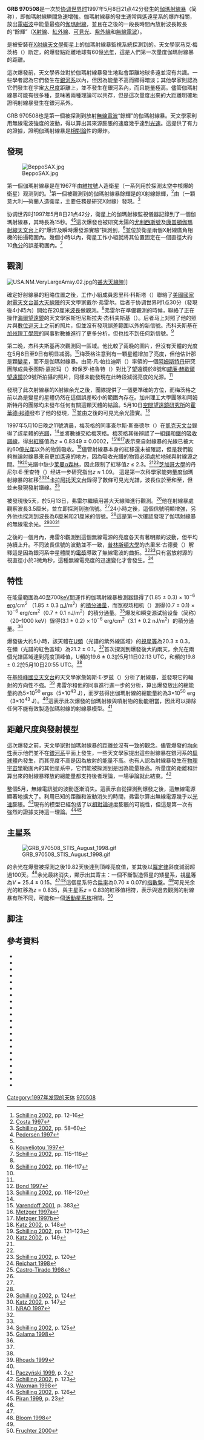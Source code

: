 {{noteTA
|G1=Astronomy
|G2=Physics
}}
{{Infobox GRB
| name = GRB 970508
| image = [[File:StisI.gif|200px]]
| caption = {{lang|en|GRB 970508}}爆發一個月後拍攝的照片。
| credit =
| detected = [[协调世界时|UTC]]1997年5月8日21点24
| detected_by = [[BeppoSAX衛星|BeppoSAX衛星]]<br>[[康普頓伽瑪射線天文台|康普頓伽瑪射線天文台]]<br>[[尤利西斯號|尤利西斯號]]
| duration = 15秒
| ra = {{RA|06|53|49}}<ref name="Djorgovski">[[#Djorgovski|Djorgovski 1997]]</ref>
| dec = {{DEC|+79|16|19.6}}<ref name="Djorgovski" />
| z = 0.835 ≤ ''z'' ≤ 2.3
| dist_ly = 6 × 10<sup>9</sup>[[光年|光年]]
| host = 
| appmag_v = 19.6
| energy = 5 × 10<sup>50</sup>[[爾格|爾格]] (5 × 10<sup>43</sup>[[焦耳|焦耳]])
| names =
}}

'''GRB 970508'''是一次於[[协调世界时|协调世界时]]1997年5月8日21点42分發生的[[伽瑪射線暴|伽瑪射線暴]]（简称{{lang|en|GRB}}），即伽瑪射線瞬間急速增強。伽瑪射線暴的發生通常與遙遠星系的爆炸相關，放出[[電磁波|電磁波]]中能量最強的[[伽瑪射線|伽瑪射線]]，並且在之後的一段長時間內放射波長較長的“餘輝”（[[X射線|X射線]]、[[紅外線|紅外線]]、[[可見光|可見光]]、[[紫外線|紫外線]]和[[無線電波|無線電波]]）。

{{lang|en|GRB 970508}}是被安裝在[[X射線天文學|X射線天文學]]衛星{{lang|en|[[BeppoSAX衛星|BeppoSAX]]}}上的伽瑪射線暴監視系統探測到的。天文學家马克·梅茨格（{{lang|en|Mark Metzger}}）断定，{{lang|en|GRB 970508}}的爆發點距離地球有60億[[光年|光年]]，這是人們第一次量度伽瑪射線暴的距離。

這次爆發前，天文學界並對於伽瑪射線暴發生地點會距離地球多遠並沒有共識。一些學者認為它們發生在[[銀河系|銀河系]]以內，但因為能量不高而顯得暗淡；其他學家則認為它們發生在宇宙[[物理宇宙學|大尺度]]距離上，並不發生在銀河系內，而且能量極高。儘管伽瑪射線暴可能有很多種，意味著兩種理論可以共存，但是這次量度出來的大距離明確地證明射線暴發生在銀河系外。

GRB 970508也是第一個被探測到放射[[無線電波|無線電波]]“餘輝”的伽瑪射線暴。天文學家{{link-en|戴尔·弗雷尔|Dale Frail}}利用無線電波強度的波動，得以算出其來源膨脹的速度幾乎達到[[光速|光速]]。這提供了有力的證據，證明伽瑪射線暴是[[相對論|相對論]]性的爆炸。

== 發現 ==
[[File:BeppoSAX.jpg|thumb]]

第一個伽瑪射線暴是在1967年由[[維拉號|維拉號]]人造衛星（一系列用於探測太空中核爆的衛星）观测到的。<ref>[[#Schilling|Schilling 2002]], pp. 12–16</ref>第一個被觀測到的伽瑪射線暴餘輝是{{lang|en|[[GRB_970228|GRB 970228]]}}的X射線餘輝，<ref>[[#Costa|Costa 1997]]</ref>由{{lang|en|[[BeppoSAX衛星|BeppoSAX衛星]]}}（一顆意大利—荷蘭人造衛星，主要任務是研究X射線）發現。<ref>[[#Schilling|Schilling 2002]], pp. 58–60</ref>

协调世界时1997年5月8日21点42分，{{lang|en|BeppoSAX}}衛星上的伽瑪射線監視儀器記錄到了一個伽瑪射線暴，其時長為15秒。<ref>[[#Pedersen|Pedersen 1997]]</ref><ref name="Sc115" />這次爆發也被研究太陽的[[尤利西斯號|尤利西斯號]]及[[康普頓伽瑪射線天文台|康普頓伽瑪射線天文台]]上的“爆炸及瞬時爆發源實驗”探測到，<ref name="Kouveliotou 1997">[[#Kouveliotou|Kouveliotou 1997]]</ref>並位於{{lang|en|BeppoSAX}}衛星兩個X射線廣角相機的拍攝範圍內。幾個小時以內，{{lang|en|BeppoSAX}}衛星工作小組就將其位置固定在一個直徑大約10[[角分|角分]]的誤差範圍內。<ref name=Sc115>[[#Schilling|Schilling 2002]], pp. 115–116</ref>
{{clear}}<!---This formatting is in place for wide shallow screens. If you can't see what it does, then it doesn't apply on your screen. Leave it.--->

== 觀測 ==
[[File:USA.NM.VeryLargeArray.02.jpg|thumb]]的[[甚大天線陣|甚大天線陣]]]]

確定好射線暴的粗略位置之後，{{lang|en|BeppoSAX}}工作小組成員恩里科·科斯塔（{{lang|en|Enrico Costa}}）聯絡了[[美國國家射電天文台|美國國家射電天文台]][[甚大天線陣|甚大天線陣]]的天文學家戴尔·弗雷尔。后者于协调世界时1点30分（發現後4小時內）開始在20厘米[[波長|波長]]做觀測。<ref name="Sc116" />弗雷尔在準備觀測的時候，聯絡了正在操作[[海爾望遠鏡|海爾望遠鏡]]的天文學家斯坦尼斯拉夫·杰科夫斯基（{{lang|en|Stanislav Djorgovski}}）。后者马上对照了他的照片與[[數位巡天|數位巡天]]上之前的照片，但並沒有發現誤差範圍以外的新信號。杰科夫斯基在[[加州理工學院|加州理工學院]]的同事對數據進行了更多分析，但也找不到任何新信號。<ref name=Sc116>[[#Schilling|Schilling 2002]], pp. 116–117</ref>

第二晚，杰科夫斯基再次觀測同一區域。他比較了兩晚的圖片，但沒有天體的光度在5月8日至9日有明显减弱。<ref name="teams" />梅茨格注意到有一顆星體增加了亮度，但他估計那是顆[[變星|變星]]，而不是伽瑪射線暴。由简·凡·帕拉迪斯（{{lang|en|Jan van Paradijs}}）率領的一個[[阿姆斯特丹|阿姆斯特丹]]研究團隊成員泰图斯·嘉拉玛（{{lang|en|Titus Galama}}）和保罗·格鲁特（{{lang|en|Paul Groot}}）對比了{{lang|en|WIYN}}望遠鏡於8號和[[威廉·赫歇爾望遠鏡|威廉·赫歇爾望遠鏡]]於9號所拍攝的照片，同樣未能發現在此時段減弱亮度的光源。<ref name="teams" />

發現了此次射線暴的X射線余光之後，{{lang|en|BeppoSAX}}團隊提供了一個更準確的方位，而梅茨格之前以為是變星的星體仍然在這個誤差較小的範圍內存在。加州理工大學團隊和阿姆斯特丹的團隊均未發布任何有關這顆天體的結論。5月10日[[空間望遠鏡研究所|空間望遠鏡研究所]]的[[霍華德·邦德|霍華德·邦德]]發布了他的發現，<ref>[[#Bond|Bond 1997]]</ref>並由之後的可見光余光證實。<ref name="teams">[[#Schilling|Schilling 2002]], pp. 118–120</ref>

1997年5月10日晚之11號清晨，梅茨格的同事查尔斯·斯泰德尔（{{lang|en|Charles Steidel}}）在[[凱克天文台|凱克天文台]]錄得了該星體的[[光譜|光譜]]，<ref name="S121" />並將數據交給梅茨格。梅茨格其後辨認了一組[[鎂|鎂]]和[[鐵|鐵]]的[[吸收譜線|吸收譜線]]，得出[[紅移|紅移]]值為''z'' = 0.8349 ± 0.0002，<ref>[[#Varendoff|Varendoff 2001]], p. 383</ref><ref name="MetzCircular">[[#MetzCircular|Metzger 1997a]]</ref><ref name="MetzJournal">[[#MetzJournal|Metzger 1997b]]</ref>表示來自射線暴的光線已被大約60億[[光年|光年]]以外的物質吸收。<ref>[[#Katz|Katz 2002]], p. 148</ref>儘管射線暴本身的紅移還未被確認，但是我們能夠推論射線暴來自更加遙遠的地方，因為吸收光譜的物質必須處於地球與射線源之間。<ref name="S121">[[#Schilling|Schilling 2002]], pp. 121–123</ref><ref>[[#Katz|Katz 2002]], p. 149</ref>光譜中缺少[[莱曼α森林|莱曼α森林]]，因此限制了紅移值''z'' ≤ 2.3。<ref name="MetzCircular" /><ref name="MetzJournal" />[[芝加哥大學|芝加哥大學]]的丹尼尔·E·里查特（{{lang|en|Daniel E. Reichart}}）经进一步研究指出''z'' ≈ 1.09。<!--Lyman-alpha forest needs a short explanation.-->這是第一次科學家能夠量度伽瑪射線暴的紅移<ref>[[#Schilling|Schilling 2002]], p. 120</ref><ref>[[#Reichart|Reichart 1998]]</ref>[[卡拉阿托天文台|卡拉阿托天文台]]錄得了數條可見光光譜，波長位於{{convert|4300|angstrom|nm|lk=on|abbr=on}}至{{convert|7100|angstrom|nm|lk=on|abbr=on}}和{{convert|3500|angstrom|nm|abbr=on}}至{{convert|8000|angstrom|nm|abbr=on}}，但並未發現發射譜線。<ref name="Castro">[[#Castro|Castro-Tirado 1998]]</ref>

{{lang|en|GRB 970508}}被發現後5天，於5月13日，弗雷尔繼續用甚大天線陣進行觀測。<ref name="Sch124" />他在射線暴處觀察波長3.5厘米，並立即探測到強信號。<ref name="Sch124" />24小時之後，這個信號明顯增強，另外他也探測到波長為6厘米和21厘米的信號。<ref name="Sch124" />這是第一次確認發現了伽瑪射線暴的無線電余光。<ref name="Sch124">[[#Schilling|Schilling 2002]], p. 124</ref><ref name="Katz147">[[#Katz|Katz 2002]], p. 147</ref><ref>[[#NRAO|NRAO 1997]]</ref>

之後的一個月內，弗雷尔觀測到這個無線電源的亮度各天有著明顯的波動，但平均持續上升。不同波長信號的波動並不一致，[[普林斯頓大學|普林斯頓大學]]的杰里米·古德曼（{{lang|en|Jeremy Goodman}}）解釋這是因為銀河系中星體間的[[電漿|電漿]]導致了無線電波的曲折。<ref name="Katz147" /><ref name="Sch125" />只有當放射源的視直徑小於3微角秒，這種無線電亮度的迅速變化才會發生。<ref name="Sch125">[[#Schilling|Schilling 2002]], p. 125</ref>

== 特性 ==
在能量範圍為40至700[[電子伏特|keV]]間運作的{{lang|en|BeppoSAX}}伽瑪射線暴檢測器錄得了(1.85 ± 0.3) × 10<sup>−6</sup> [[爾格|erg]]/cm<sup>2</sup> （1.85 ± 0.3 [[焦耳|nJ]]/m<sup>2</sup>）的[[積分通量|積分通量]]，而宽视场相机（{{lang|en|2–26 keV}}）測得(0.7 ± 0.1) × 10<sup>−6</sup> erg/cm<sup>2</sup>（0.7 ± 0.1 nJ/m<sup>2</sup>）的積分通量。<ref>[[#Galama|Galama 1998]]</ref>爆发和瞬变源试验设备（简称{{lang|en|BATSE}}）（20–1000 keV）錄得(3.1 ± 0.2) × 10<sup>−6</sup> erg/cm<sup>2</sup>（3.1 ± 0.2 nJ/m<sup>2</sup>）的積分通量。<ref name="Kouveliotou 1997"/>

爆發後大約5小時，該天體在[[測光系統|U頻]]（光譜的紫外線區域）的[[視星等|視星等]]為20.3 ± 0.3，在{{lang|en|R}}頻（光譜的紅色區域）為21.2 ± 0.1。<ref name="Castro" />首次探測到爆發後大約兩天，余光在兩個光譜區域達到亮度頂峰值，U頻的19.6 ± 0.3於5月11日02:13 UTC，和{{lang|en|R}}頻的19.8 ± 0.2於5月10日20:55 UTC。<ref name="Castro" />

在[[基特峰國立天文台|基特峰國立天文台]]的天文學家詹姆斯·E·罗兹（{{lang|en|James E. Rhoads}}）分析了射線暴，並發現它的輻射的方向性不強。<ref>[[#Rhoads|Rhoads 1999]]</ref><!--When did Rhoads become involved in studying the GRB? Who did he suggest this to?-->弗雷尔和他的同事進行進一步的分析，算出爆發放出的總能量約為5×10<sup>50</sup> ergs（5×10<sup>43</sup> J），而罗兹得出伽瑪射線的總能量約為3×10<sup>50</sup> erg（3×10<sup>43</sup> J）。<ref name="Pac"/>這表示此次爆發的伽瑪射線與噴射物的動能相當，因此可以排除任何不能有效製造伽瑪射線的射線暴模型。<ref name="Pac">[[#Pac|Paczyński 1999]], p. 2</ref><!--Did it rule out the models? Did other astronomers agree that the models were invalidated?-->

== 距離尺度與發射模型 ==
這次爆發之前，天文學家對伽瑪射線暴的距離並沒有一致的觀念。儘管爆發的[[均向性|均向性]]表示他們並不在[[銀河系|銀河系]]平面上發生，一些天文學家提出這些射線暴在銀河系的[[螺旋星系#星系扁球體|扁球體]]內發生，而其亮度不高是因為放射的能量不高。也有人認為射線暴發生在[[物理宇宙學|物理宇宙學]]範圍內的其他星系中，它們能被探測到是因為能量極高。所量度的距離和計算出來的射線暴釋放的總能量都支持後者理論，一場爭論就此結束。<ref>[[#Schilling|Schilling 2002]], p. 123</ref><!--This is a very confusing conclusion. Are there multiple types of GRBs, or did this end the debate in favor of one type? -->

整個5月，無線電訊號的波動逐漸消失。這表示自從探測到爆發之後，這無線電源顯著地擴大了。利用已知的距離和波動消失的時間，弗雷尔算出無線電源幾乎以[[光速|光速]]膨脹。<ref>[[#Waxman|Waxman 1998]]</ref>現有的模型已經包括了以[[相對論|相對論]]速度膨脹的可能性，但這是第一次有強烈的證據支持這一理論。<ref>[[#Schilling|Schilling 2002]], p. 126</ref><ref>[[#Piran|Piran 1999]], p. 23</ref>

== 主星系 ==
[[File:GRB_970508_STIS_August_1998.gif|thumb]]

{{lang|en|GRB 970508}}的余光在爆發被探測之後19.82天後達到頂峰亮度值，並其後以[[冪定律|冪定律]]斜度減弱超過100天。<ref name="Fruchter" />余光最終消失，顯示出其寄主：一個不斷製造恆星的矮星系，[[視星等|視星等]]為''V'' = 25.4 ± 0.15。<ref name="Fruchter" /><ref>[[#Bloom|Bloom 1998]]</ref>這個星系符合[[扁率|扁率]]為0.70 ± 0.07的[[指數盤|指數盤]]。<ref name="Fruchter" />{{lang|en|GRB 970508}}可見光余光的紅移為''z'' = 0.835，與主星系''z'' = 0.83的紅移值相符，表示與過去觀測的射線暴有所不同，{{lang|en|GRB 970508}}可能和一個[[活動星系核|活動星系核]]相關。<ref name="Fruchter">[[#Fruchter|Fruchter 2000]]</ref>

== 脚注 ==
{{portal|天文学}}
{{reflist|2}}

== 參考資料 ==
{{refbegin|2}}
*{{cite journal | ref = Bloom | title = The Host Galaxy of GRB 970508 | author = Bloom, J. S. ''et al.'' | journal = The Astrophysical Journal | volume = 507 | pages = L25–L28 | date = 1998-11-01 | publisher = California Institute of technology | url = http://www.iop.org/EJ/article/1538-4357/507/1/L25/985572.web.pdf?request-id=b2c803c2-f988-4244-b318-fa8f01319c88 | accessdate = 2013-11-27 | format=PDF | doi = 10.1086/311682}}
*{{cite web | ref = Bond | last = Bond | first = H. E. | year = 1997 | url = http://www.cbat.eps.harvard.edu/iauc/06600/06654.html | title = IAU Circular 6654: 1997cm; GRB 970508 | work = International Astronomical Union | accessdate = 2013-11-27 | archivedate = 2013-10-21 | archiveurl = https://web.archive.org/web/20131021024524/http://www.cbat.eps.harvard.edu/iauc/06600/06654.html | deadurl = no }}
*{{cite journal | ref = Castro | author = Castro-Tirado, A. J. ''et al.'' | title = Photometry and Spectroscopy of the GRB 970508 Optical Counterpart | journal = Science | volume = 279 | issue = 5353 | pages = 1011–1014 | doi = 10.1126/science.279.5353.1011 | date = 1998-02-13 | accessdate = 2009-04-02 | pmid = 9461429}}
*{{cite journal | ref = Costa | author = Costa, E. ''et al.'' | title = Discovery of an X-ray afterglow associated with the γ-ray burst of 28 February 1997 | journal = Nature | volume = 387 | pages = 783–785 | date = 1997-06-19 | archivedate = 2011-05-25 | deadurl = no | archiveurl = https://web.archive.org/web/20110525190341/http://www.nature.com/nature/journal/v387/n6635/full/387783a0.html | url = http://www.nature.com/nature/journal/v387/n6635/full/387783a0.html | accessdate = 2013-11-27 | doi = 10.1038/42885 }}
*{{cite web | ref = Djorgovski | first1 = S. G. | last1 = Djorgovski | first2 = M. R. | last2 = Metzger | first3 = S. C. | last3 = Odewahn | first4 = R. R. | last4 = Gal | first5 = S. R. | last5 = Kulkarni | first6 = M. A. | last6 = Pahre | first7 = D. A. | last7 = Frail | first8 = E. | last8 = Costa | first9 = M. | last9 = Feroci | year = 1997 | url = http://www.cbat.eps.harvard.edu/iauc/06600/06655.html | title = IAU Circular 6655: GRB 970508 | work = International Astronomical Union | accessdate = 2013-11-27 | archivedate = 2012-05-01 | deadurl = no | archiveurl = https://web.archive.org/web/20120501023038/http://www.cbat.eps.harvard.edu/iauc/06600/06655.html }}
*{{cite press release | ref = NRAO | title = Very Large Array Detects Radio Emission From Gamma-Ray Burst | publisher = National Radio Astronomy Observatory | date = 1997-05-15 | url = http://www.nrao.edu/pr/1997/grbdetect/ | accessdate = 2013-11-27 | archivedate = 2013-10-04 | archiveurl = https://web.archive.org/web/20131004094253/http://www.nrao.edu/pr/1997/grbdetect/ | deadurl = no }}
*{{cite journal | ref = Fruchter | title = Hubble Space Telescope Observations of the Host Galaxy of GRB 970508 | author = Fruchter, A. S. ''et al.'' | journal = The Astrophysical Journal | volume = 545 | pages = 664–669 | date = 2000-12-20 | accessdate = 2013-11-27 | url=http://iopscience.iop.org/0004-637X/545/2/664/fulltext/ | doi = 10.1086/317870}}
*{{cite journal | ref = Galama | title = Optical Follow-Up of GRB 970508 | author = Galama, T. J. ''et al.'' | journal = The Astrophysical Journal | volume = 497 | pages = L13–L16 | date = 1998-04-10 | url = http://www.iop.org/EJ/article/1538-4357/497/1/L13/975874.web.pdf?request-id=53e0b99d-506c-40b7-89e1-936bed2a95cd | accessdate = 2013-11-27 | doi = 10.1086/311268 }}
*{{cite book | ref = Katz | title = The Biggest Bangs | url = https://archive.org/details/biggestbangsmyst00katz_0 | author = Katz, Jonathan I. | publisher = Oxford University Press | year = 2002 | isbn = 0-19-514570-4}}
*{{cite web | ref = Kouveliotou | first1 = C. | last1 = Kouveliotou | first2 = M. S. | last2 = Briggs | first3 = R. | last3 = Preece | first4 = G. J. | last4 = Fishman | first5 = C. A. | last5 = Meegan | first6 = B. A. | last6 = Harmon | year = 1997 | archivedate = 2012-05-01 | url = http://www.cbat.eps.harvard.edu/iauc/06600/06660.html | title = IAU Circular 6660: GRB 970508 | work = International Astronomical Union | accessdate = 2013-11-27 | archiveurl = https://web.archive.org/web/20120501023043/http://www.cbat.eps.harvard.edu/iauc/06600/06660.html | deadurl = no }}
*{{cite web | ref = MetzCircular | first1 = M. R. | last1 = Metzger | first2 = S. G. | last2 = Djorgovski | first3 = C. C. | last3 = Steidel | first4 = S. R. | last4 = Kulkarni | first5 = K. L. | last5 = Adelberger | first6 = D. A. | last6 = Frail | year = 1997 | deadurl = no | url = http://www.cbat.eps.harvard.edu/iauc/06600/06655.html | title = IAU Circular 6655: GRB 970508 | work = International Astronomical Union | accessdate = 2013-11-27 | archiveurl = https://web.archive.org/web/20120501023038/http://www.cbat.eps.harvard.edu/iauc/06600/06655.html | archivedate = 2012-05-01 }}
*{{cite journal | ref = MetzJournal | title = Spectral constraints on the redshift of the optical counterpart to the γ-ray burst of 8 May 1997 | author = Metzger, M. R. ''et al.'' | journal = Nature | volume = 387 | pages = 878–880 | date = 1997b | deadurl = no | url = http://www.nature.com/nature/journal/v387/n6636/full/387878a0.html | doi = 10.1038/43132 | accessdate = 2013-11-27 | archivedate = 2011-05-25 | archiveurl = https://web.archive.org/web/20110525185737/http://www.nature.com/nature/journal/v387/n6636/full/387878a0.html }}
*{{cite conference | ref = Pac | first = Bohdan | last = Paczyński | title = Gamma-Ray Burst–Supernova relation | booktitle = Supernovae and Gamma-Ray Bursts: The Greatest Explosions Since the Big Bang | editor = M. Livio, N. Panagia, K. Sahu | pages = 1–8 | publisher = Space Telescope Science Institute | year = 1999 | isbn = 0-521-79141-3}}
*{{cite journal | ref = Pedersen | title = Evidence for Diverse Optical Emission from Gamma-Ray Burst Sources | author = Pederson, H. ''et al.'' | date = 1997-10-28 | url = http://arxiv.org/abs/astro-ph/9710322v1 | accessdate = 2013-11-27 | journal = The Astrophysical Journal | volume = 496 | pages = 311–315 | doi = 10.1086/305385 | archive-date = 2020-05-29 | archive-url = https://web.archive.org/web/20200529073637/https://arxiv.org/abs/astro-ph/9710322v1 | dead-url = no }}
*{{cite journal | ref = Pian | author = Pian, E. ''et al.'' | title = Hubble Space Telescope Imaging of the Optical Transient Associated with GRB 970508 | journal = The Astrophysical Journal | volume = 492 | pages = L103–L106 | date = 1998-01-10 | url = http://www.iop.org/EJ/article/1538-4357/492/2/L103/975560.web.pdf?request-id=cacf1cb9-41cf-41d8-bb9f-8b5eab97f94a | format = PDF | accessdate = 2013-11-27 | doi = 10.1086/311101}}
*{{cite conference | ref = Piran | first = Tsvi | last = Piran | title = Fireballs | booktitle = Supernovae and Gamma-Ray Bursts: The Greatest Explosions Since the Big Bang | editor = M. Livio, N. Panagia, K. Sahu | pages = 17–35 | publisher = Space Telescope Science Institute | date = 1999 | id = ISBN 0-521-79141-3}}
*{{cite journal | ref = Reichart | title = The Redshift of GRB 970508 | author = Reichart, Daniel E. | date = 1998-02-19 | publisher = University of Chicago | journal = Astrophysical Journal Letters | volume = 495 | pages = L99–L101 | doi = 10.1086/311222 | url = http://arxiv.org/pdf/astro-ph/9712134v1.pdf | format = PDF | accessdate = 2013-11-27 | archive-date = 2020-05-29 | archive-url = https://web.archive.org/web/20200529073645/https://arxiv.org/pdf/astro-ph/9712134v1.pdf | dead-url = no }}
*{{cite journal | ref = Rhoads | title= The Dynamics and Light Curves of Beamed Gamma Ray Burst Afterglows | author = Rhoads, James E. | doi = 10.1086/307907 | date = 1999-03-25 | journal = The Astrophysical Journal | volume = 525 | pages = 737–749 | accessdate = 2009-04-01}}
*{{cite book | ref = Schilling | title = Flash! The hunt for the biggest explosions in the universe | url = https://archive.org/details/flashhuntforbigg0000schi | author = Schilling, Govert | publisher = Cambridge University Press | date = 2002 | location = Cambridge | isbn = 0-521-80053-6}}
*{{cite encyclopedia | ref = Varendoff | title = Gamma-Ray Bursts | encyclopedia = The Universe in Gamma Rays | author = Varendoff, Martin | editor = Volken Schönfelder | pages = 367–396 | publisher = Springer | date = 2001 | id = ISBN 3-540-67874-3}}
*{{cite journal | ref = Waxman | title = Implications of the Radio Afterglow from the Gamma-Ray Burst of 1997 May 8 | author = Waxman, E.; Kulkarni, S. R.; Frail, D. A. | date = 1998-04-10 | journal = Astrophysical Journal | volume = 497 | pages = 288–293 | url = http://iopscience.iop.org/0004-637X/497/1/288/fulltext/#crf18 | doi = 10.1086/305467 |accessdate=2013-11-27}}
{{refend}}

{{Good article}}

[[Category:1997年发现的天体|Category:1997年发现的天体]]
[[Category:伽瑪射線暴|970508]]